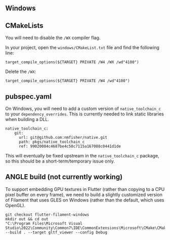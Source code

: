 ## Windows

## CMakeLists

You will need to disable the `/WX` compiler flag.

In your project, open the `windows/CMakeList.txt` file and find the following line:

`target_compile_options(${TARGET} PRIVATE /W4 /WX /wd"4100")`

Delete the `/WX`:

`target_compile_options(${TARGET} PRIVATE /W4 /wd"4100")`


## pubspec.yaml

On Windows, you will need to add a custom version of `native_toolchain_c` to your `dependency_overrides`. This is currently needed to link static libraries when building a DLL.

```
native_toolchain_c:
    git:
      url: git@github.com:nmfisher/native.git
      path: pkgs/native_toolchain_c
      ref: 99020084c4687be4c58c7115a167088c0441d1de
```

This will eventually be fixed upstream in the `native_toolchain_c` package, so this should be a short-term/temporary issue only.

## ANGLE build (not currently working)
To support embedding GPU textures in Flutter (rather than copying to a CPU pixel buffer on every frame), we need to build a slightly customized version of Filament that uses GLES on Windows (rather than the default, which uses OpenGL).

```
git checkout flutter-filament-windows
mkdir out && cd out
"C:\Program Files\Microsoft Visual Studio\2022\Community\Common7\IDE\CommonExtensions\Microsoft\CMake\CMake\bin\cmake.exe" --build . --target gltf_viewer --config Debug
```